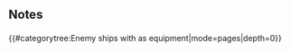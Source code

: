 {{EnemyEquipmentInfoKai|{{PAGENAME}}}}
<h2>Notes</h2>
{{#categorytree:Enemy ships with {{PAGENAME}} as equipment|mode=pages|depth=0}}
{{{notes|}}}{{clear}}
{{EnemyEquipmentList}}